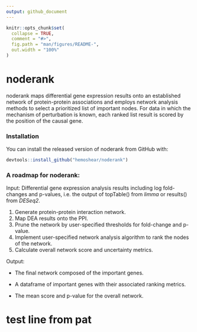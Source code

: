 ```yaml
---
output: github_document
---
```


<!-- README.md is generated from README.Rmd. Please edit that file -->

```r
knitr::opts_chunk$set(
  collapse = TRUE,
  comment = "#>",
  fig.path = "man/figures/README-",
  out.width = "100%"
)
```

# noderank

<!-- badges: start -->
<!-- badges: end -->

noderank maps differential gene expression results 
    onto an established network of protein-protein associations and 
    employs network analysis methods to select a prioritized list of 
    important nodes. For data in which the mechanism of perturbation is 
    known, each ranked list result is scored by the position of the 
    causal gene. 

### Installation

You can install the released version of noderank from GitHub with:

``` r
devtools::install_github("hemoshear/noderank")
```


### A roadmap for noderank:

Input: Differential gene expression analysis results including log fold-changes and p-values, i.e. the output of topTable() from *limma* or results() from *DESeq2*. 

1. Generate protein-protein interaction network.
2. Map DEA results onto the PPI.
3. Prune the network by user-specified thresholds for fold-change and p-value.
4. Implement user-specified network analysis algorithm to rank the nodes of the network. 
5. Calculate overall network score and uncertainty metrics. 

Output: 

 - The final network composed of the important genes. 
 
 - A dataframe of important genes with their associated ranking metrics.
 
 - The mean score and p-value for the overall network. 
 

# test line from pat


